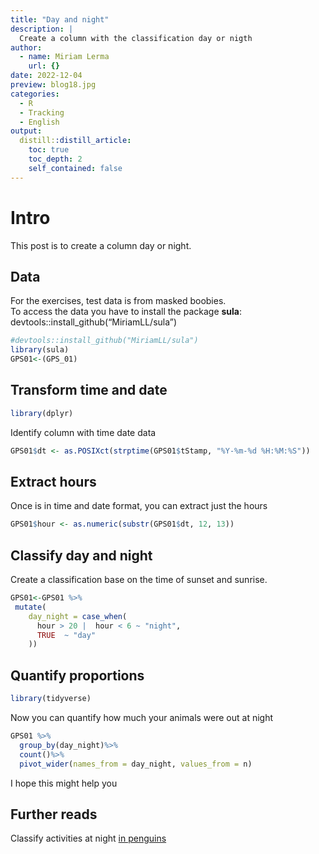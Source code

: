 ```yaml
---
title: "Day and night"
description: |
  Create a column with the classification day or nigth
author:
  - name: Miriam Lerma
    url: {}
date: 2022-12-04
preview: blog18.jpg
categories:
  - R
  - Tracking
  - English
output:
  distill::distill_article:
    toc: true
    toc_depth: 2
    self_contained: false
---
```



# Intro

This post is to create a column day or night.   


## Data
For the exercises, test data is from masked boobies. <br>
To access the data you have to install the package **sula**: devtools::install_github("MiriamLL/sula")


```r
#devtools::install_github("MiriamLL/sula")
library(sula)
GPS01<-(GPS_01)
```

## Transform time and date
```r
library(dplyr)
```

Identify column with time date data

```r
GPS01$dt <- as.POSIXct(strptime(GPS01$tStamp, "%Y-%m-%d %H:%M:%S"))
```


## Extract hours

Once is in time and date format, you can extract just the hours

```r
GPS01$hour <- as.numeric(substr(GPS01$dt, 12, 13))
```

## Classify day and night
Create a classification base on the time of sunset and sunrise.

```r
GPS01<-GPS01 %>%
 mutate(
    day_night = case_when(
      hour > 20 |  hour < 6 ~ "night",
      TRUE  ~ "day"
    ))
```

## Quantify proportions

```r
library(tidyverse)
```

Now you can quantify how much your animals were out at night

```r
GPS01 %>%
  group_by(day_night)%>%
  count()%>%
  pivot_wider(names_from = day_night, values_from = n)
```

I hope this might help you

## Further reads

Classify activities at night [in penguins](https://www.miriam-lerma.com/posts/bls7)

